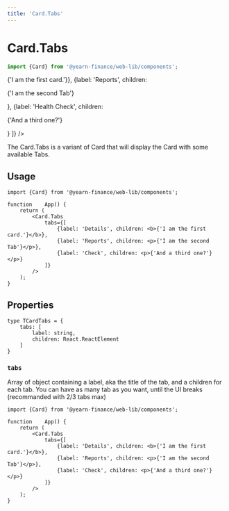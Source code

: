 ```yaml
---
title: 'Card.Tabs'
---
```




# Card.Tabs
```ts
import {Card} from '@yearn-finance/web-lib/components';
```

<CodeExample>
	<div style={{width: '75%'}}>
		<Card.Tabs
			tabs={[
				{label: 'Details', children: <b>{'I am the first card.'}</b>},
				{label: 'Reports', children: <p>{'I am the second Tab'}</p>},
				{label: 'Health Check', children: <p>{'And a third one?'}</p>}
			]}
		/>
	</div>
</CodeExample>

The Card.Tabs is a variant of Card that will display the Card with some available Tabs.  

## Usage

```tsx
import {Card} from '@yearn-finance/web-lib/components';

function	App() {
	return (
		<Card.Tabs
			tabs={[
				{label: 'Details', children: <b>{'I am the first card.'}</b>},
				{label: 'Reports', children: <p>{'I am the second Tab'}</p>},
				{label: 'Check', children: <p>{'And a third one?'}</p>}
			]}
		/>
	);
}
```

## Properties

```tsx
type TCardTabs = {
	tabs: [
		label: string,
		children: React.ReactElement
	]
}
```


### `tabs`
Array of object containing a label, aka the title of the tab, and a children for each tab. You can have as many tab as you want, until the UI breaks (recommanded with 2/3 tabs max)
```tsx {6-10}
import {Card} from '@yearn-finance/web-lib/components';

function	App() {
	return (
		<Card.Tabs
			tabs={[
				{label: 'Details', children: <b>{'I am the first card.'}</b>},
				{label: 'Reports', children: <p>{'I am the second Tab'}</p>},
				{label: 'Check', children: <p>{'And a third one?'}</p>}
			]}
		/>
	);
}
```

